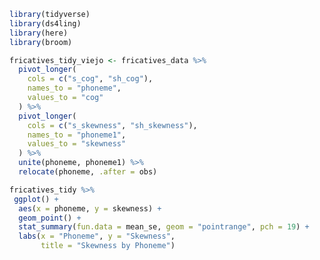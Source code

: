 
```r
library(tidyverse)
library(ds4ling)
library(here)
library(broom)
```

```r
fricatives_tidy_viejo <- fricatives_data %>%
  pivot_longer(
    cols = c("s_cog", "sh_cog"),
    names_to = "phoneme",
    values_to = "cog"
  ) %>%
  pivot_longer(
    cols = c("s_skewness", "sh_skewness"),
    names_to = "phoneme1",
    values_to = "skewness"
  ) %>%
  unite(phoneme, phoneme1) %>%
  relocate(phoneme, .after = obs)
```

```r
fricatives_tidy %>% 
 ggplot() + 
  aes(x = phoneme, y = skewness) + 
  geom_point() +
  stat_summary(fun.data = mean_se, geom = "pointrange", pch = 19) + 
  labs(x = "Phoneme", y = "Skewness",
       title = "Skewness by Phoneme")
```



